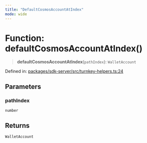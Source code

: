 ```yaml
---
title: "DefaultCosmosAccountAtIndex"
mode: wide
---
```

  
# Function: defaultCosmosAccountAtIndex()

> **defaultCosmosAccountAtIndex**(`pathIndex`): `WalletAccount`

Defined in: [packages/sdk-server/src/turnkey-helpers.ts:24](https://github.com/tkhq/sdk/blob/d88b5e1f9a6cca8e54e61f8a127aa90fcebeaa2e/packages/sdk-server/src/turnkey-helpers.ts#L24)

## Parameters

### pathIndex

`number`

## Returns

`WalletAccount`
